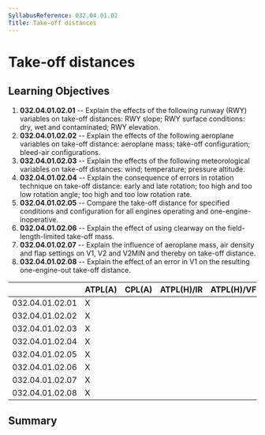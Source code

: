```yaml
---
SyllabusReference: 032.04.01.02
Title: Take-off distances
---
```


# Take-off distances

## Learning Objectives

1.  **032.04.01.02.01** -- Explain the effects of the following runway (RWY)
    variables on take-off distances: RWY slope; RWY surface conditions: dry, wet
    and contaminated; RWY elevation.
2.  **032.04.01.02.02** -- Explain the effects of the following aeroplane
    variables on take-off distance: aeroplane mass; take-off configuration;
    bleed-air configurations.
3.  **032.04.01.02.03** -- Explain the effects of the following meteorological
    variables on take-off distances: wind; temperature; pressure altitude.
4.  **032.04.01.02.04** -- Explain the consequence of errors in rotation
    technique on take-off distance: early and late rotation; too high and too low
    rotation angle; too high and too low rotation rate.
5.  **032.04.01.02.05** -- Compare the take-off distance for specified conditions
    and configuration for all engines operating and one-engine-inoperative.
6.  **032.04.01.02.06** -- Explain the effect of using clearway on the
    field-length-limited take-off mass.
7.  **032.04.01.02.07** -- Explain the influence of aeroplane mass, air density
    and flap settings on V1, V2 and V2MIN and thereby on take-off distance.
8.  **032.04.01.02.08** -- Explain the effect of an error in V1 on the resulting
    one-engine-out take-off distance.

|                 | ATPL(A) | CPL(A) | ATPL(H)/IR | ATPL(H)/VFR | CPL(H) | IR  | CBIR(A) |
| --------------- | ------- | ------ | ---------- | ----------- | ------ | --- | ------- |
| 032.04.01.02.01 | X       |        |            |             |        |     |         |
| 032.04.01.02.02 | X       |        |            |             |        |     |         |
| 032.04.01.02.03 | X       |        |            |             |        |     |         |
| 032.04.01.02.04 | X       |        |            |             |        |     |         |
| 032.04.01.02.05 | X       |        |            |             |        |     |         |
| 032.04.01.02.06 | X       |        |            |             |        |     |         |
| 032.04.01.02.07 | X       |        |            |             |        |     |         |
| 032.04.01.02.08 | X       |        |            |             |        |     |         |

## Summary
